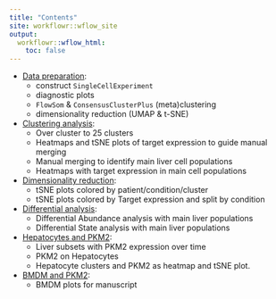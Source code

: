 ---
title: "Contents"
site: workflowr::wflow_site
output:
  workflowr::wflow_html:
    toc: false
---

- [Data preparation](0-preparation.html):
    - construct `SingleCellExperiment`
    - diagnostic plots
    - `FlowSom` & `ConsensusClusterPlus` (meta)clustering
    - dimensionality reduction (UMAP & t-SNE)
    
- [Clustering analysis](1-clustering.html):
    - Over cluster to 25 clusters
    - Heatmaps and tSNE plots of target expression to guide manual merging
    - Manual merging to identify main liver cell populations
    - Heatmaps with target expression in main cell populations 
    
- [Dimensionality reduction](2-dimred.html):
    - tSNE plots colored by patient/condition/cluster
    - tSNE plots colored by Target expression and split by condition
    
- [Differential analysis](3-differential.html):
    - Differential Abundance analysis with main liver populations
    - Differential State analysis with main liver populations
    
- [Hepatocytes and PKM2](4-Heps_PKM2.html):
    - Liver subsets with PKM2 expression over time
    - PKM2 on Hepatocytes
    - Hepatocyte clusters and PKM2 as heatmap and tSNE plot.
- [BMDM and PKM2](5-BMDM_PKM2.html):
    - BMDM plots for manuscript




